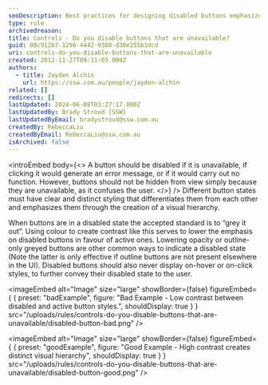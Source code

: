 ```yaml
---
seoDescription: Best practices for designing disabled buttons emphasize clear visual hierarchy and distinct styling to differentiate them from active buttons.
type: rule
archivedreason:
title: Controls - Do you disable buttons that are unavailable?
guid: 08c912b7-1296-4442-9380-d30e255b1dcd
uri: controls-do-you-disable-buttons-that-are-unavailable
created: 2012-11-27T09:11:03.000Z
authors:
  - title: Jayden Alchin
    url: https://ssw.com.au/people/jayden-alchin
related: []
redirects: []
lastUpdated: 2024-06-08T03:27:17.000Z
lastUpdatedBy: Brady Stroud [SSW]
lastUpdatedByEmail: bradystroud@ssw.com.au
createdBy: RebeccaLiu
createdByEmail: RebeccaLiu@ssw.com.au
isArchived: false
---
```


<introEmbed
  body={<>
A button should be disabled if it is unavailable, if clicking it would generate an error message, or if it would carry out no function. However, buttons should not be hidden from view simply because they are unavailable, as it confuses the user.
  </>}
/>
Different button states must have clear and distinct styling that differentiates them from each other and emphasizes them through the creation of a visual hierarchy.

When buttons are in a disabled state the accepted standard is to “grey it out”. Using colour to create contrast like this serves to lower the emphasis on disabled buttons in favour of active ones. Lowering opacity or outline-only greyed buttons are other common ways to indicate a disabled state (Note the latter is only effective if outline buttons are not present elsewhere in the UI). Disabled buttons should also never display on-hover or on-click styles, to further convey their disabled state to the user.

<imageEmbed
  alt="Image"
  size="large"
  showBorder={false}
  figureEmbed={ {
    preset: "badExample",
    figure: "Bad Example - Low contrast between disabled and active button styles.",
    shouldDisplay: true
  } }
  src="/uploads/rules/controls-do-you-disable-buttons-that-are-unavailable/disabled-button-bad.png"
/>

<imageEmbed
  alt="Image"
  size="large"
  showBorder={false}
  figureEmbed={ {
    preset: "goodExample",
    figure: "Good Example - High contrast creates distinct visual hierarchy",
    shouldDisplay: true
  } }
  src="/uploads/rules/controls-do-you-disable-buttons-that-are-unavailable/disabled-button-good.png"
/>
